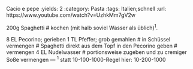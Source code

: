 Cacio e pepe
:yields: 2
:category: Pasta
:tags: Italien;schnell
:url: https://www.youtube.com/watch?v=UzhkMm7gV2w

200g Spaghetti
# kochen (mit halb soviel Wasser als üblich)^1^.

8 EL Pecorino; gerieben
1 TL Pfeffer; grob gemahlen
# in Schüssel vermengen
# Spaghetti direkt aus dem Topf in den Pecorino geben
# vermengen
4 EL Nudelwasser
# portionsweise zugeben und zu cremiger Soße vermengen
---
^1^ statt 10-100-1000-Regel hier: 10-200-1000

